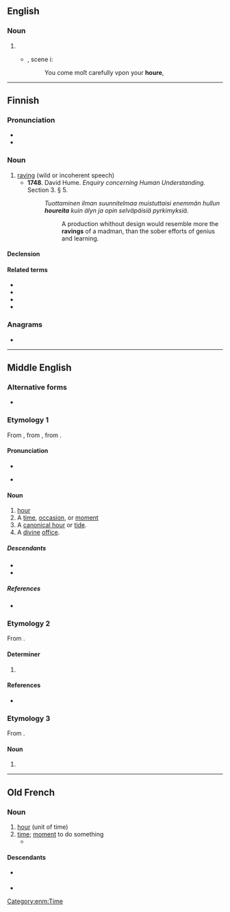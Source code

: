 ==English==

===Noun===
{{en-noun}}

# {{obsolete spelling of|hour|lang=en}}
#* {{RQ:Shakespeare Hamlet|I}}, scene i:
#*: You come moſt carefully vpon your '''houre''',

----

==Finnish==
{{was fwotd|2016|January|29|lang=fi}}

===Pronunciation===
* {{hyphenation|hou|re|lang=fi}}
* {{fi-IPA|*}}

===Noun===
{{fi-noun}}

# [[raving]] (wild or incoherent speech)
#* '''1748'''. David Hume. ''Enquiry concerning Human Understanding.'' Section 3. § 5.
#*: ''Tuottaminen ilman suunnitelmaa muistuttaisi enemmän hullun '''houreita''' kuin älyn ja opin selväpäisiä pyrkimyksiä.''
#*:: A production whithout design would resemble more the '''ravings''' of a madman, than the sober efforts of genius and learning.

====Declension====
{{fi-decl-hame|hour|||a}}

====Related terms====
* {{l|fi|hourailla}}
* {{l|fi|hourailu}}
* {{l|fi|houretila}}
* {{l|fi|kuumehoure}}

===Anagrams===
* {{anagrams|fi|a=ehoru|rouhe}}

----

==Middle English==

===Alternative forms===
* {{alter|enm|hour|our|oure|howr|howre|awyr|ower}}

===Etymology 1===
From {{bor|enm|xno|houre}}, from {{der|enm|la|hōra}}, from {{der|enm|grc|ὥρα}}.

====Pronunciation====
* {{IPA|lang=enm|/ˈuːr(ə)/}}
* {{a|Late ME}} {{IPA|lang=enm|[ʊwɾ]}}

====Noun====
{{enm-noun}}

# [[hour]] {{gloss|a 60-minute period which the day has 24 of}}
# A [[time]], [[occasion]], or [[moment]]
# A [[canonical hour]] or [[tide]].
# A [[divine]] [[office]].

=====Descendants=====
* {{desc|en|hour}}
* {{desc|sco|oor}}

=====References=====
* {{R:MED Online|entry=hǒure (n.) |id=MED21356 |accessdate=2018-04-23}}

===Etymology 2===
From {{inh|enm|ang|ure}}.

====Determiner====
{{head|enm|determiner}}

# {{alt form|lang=enm|oure}}

====References====
* {{R:MED Online|entry= our(e (pron.)  |id=MED31082 |accessdate=11 May 2018}}

===Etymology 3===
From {{inh|enm|ang|hōre}}.

====Noun====
{{head|enm|noun}}

# {{alt form|hore|lang=enm|t=whore|id=whore}}

[[Category:enm:Time]]

----

==Old French==

===Noun===
{{fro-noun|f}}

# [[hour]] (unit of time)
# [[time]]; [[moment]] to do something
#* {{quote-book|lang=fro|circa 1170|title=[http://books.google.fr/books?id=ZNMTAAAAYAAJ&printsec=frontcover&dq=editions:FXZpAAAAIAAJ&hl=fr&ei=LYqXTY2OGYGmhAfQhJTWBQ&sa=X&oi=book_result&ct=result&resnum=1&ved=0CCsQ6AEwAA#v=onepage&q&f=false Le Roman de Rou]|author=[[w:Wace|Wace]]|passage=A l''''hore''' de disner, a l'ostex repaira|translation=At dinnertime, he went back to his lodgings}}

====Descendants====
* {{desc|en|hour}} {{qualifier|borrowed}}
* {{desc|fr|heure}}